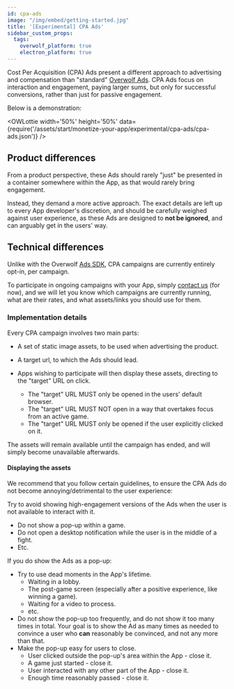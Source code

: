 ```yaml
---
id: cpa-ads
image: "/img/embed/getting-started.jpg"
title: '[Experimental] CPA Ads'
sidebar_custom_props:
  tags:
    overwolf_platform: true
    electron_platform: true
---
```


Cost Per Acquisition (CPA) Ads present a different approach to advertising and compensation than
"standard" [Overwolf Ads](/start/monetize-your-app/advertising). CPA Ads focus on interaction and engagement,
paying larger sums, but only for successful conversions, rather than just for passive engagement.

Below is a demonstration:

<OWLottie width='50%' height='50%' data={require('/assets/start/monetize-your-app/experimental/cpa-ads/cpa-ads.json')} />

## Product differences

From a product perspective, these Ads should rarely "just" be presented
in a container somewhere within the App, as that would rarely bring engagement.

Instead, they demand a more active approach. The exact details are left up to every App developer's discretion,
and should be carefully weighed against user experience, as these Ads are designed to **not be ignored**, and can arguably
get in the users' way.


## Technical differences

Unlike with the Overwolf [Ads SDK](/start/monetize-your-app/advertising/ads-sdk), CPA campaigns are currently entirely opt-in,
per campaign.

To participate in ongoing campaigns with your App, simply [contact us](/support/contact-us) (for now), and we will let you know
which campaigns are currently running, what are their rates, and what assets/links you should use for them.


### Implementation details

Every CPA campaign involves two main parts:
- A set of static image assets, to be used when advertising the product.
- A target url, to which the Ads should lead.

- Apps wishing to participate will then display these assets, directing to the "target" URL on click.
  - The "target" URL MUST only be opened in the users' default browser.
  - The "target" URL MUST NOT open in a way that overtakes focus from an active game.
  - The "target" URL MUST only be opened if the user explicitly clicked on it.

The assets will remain available until the campaign has ended, and will simply become unavailable afterwards.

#### Displaying the assets

We recommend that you follow certain guidelines, to ensure the CPA Ads do not become annoying/detrimental to the user experience:

Try to avoid showing high-engagement versions of the Ads when the user is not available to interact with it.
- Do not show a pop-up within a game.
- Do not open a desktop notification while the user is in the middle of a fight.
- Etc.

If you do show the Ads as a pop-up:
- Try to use dead moments in the App's lifetime.
  - Waiting in a lobby.
  - The post-game screen (especially after a positive experience, like winning a game).
  - Waiting for a video to process.
  - etc.
- Do not show the pop-up too frequently, and do not show it too many times in total.
Your goal is to show the Ad as many times as needed to convince a user who **can** reasonably be convinced, and not any more than that.
- Make the pop-up easy for users to close.
  - User clicked outside the pop-up's area within the App - close it.
  - A game just started - close it.
  - User interacted with any other part of the App - close it.
  - Enough time reasonably passed - close it.
